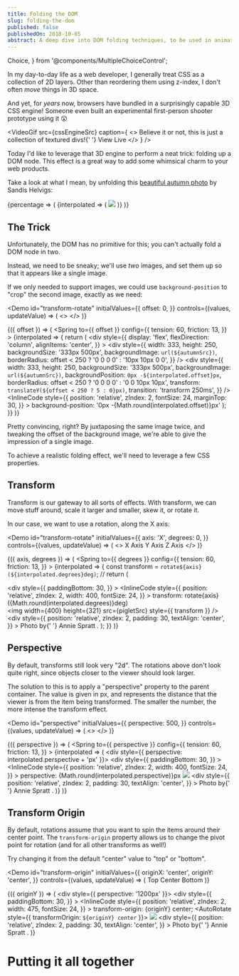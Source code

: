 ```yaml
---
title: Folding the DOM
slug: folding-the-dom
published: false
publishedOn: 2018-10-05
abstract: A deep dive into DOM folding techniques, to be used in animations and interactions.
---
```




  Choice,
} from '@components/MultipleChoiceControl';

In my day-to-day life as a web developer, I generally treat CSS as a collection of 2D layers. Other than reordering them using z-index, I don't often _move_ things in 3D space.

And yet, for _years_ now, browsers have bundled in a surprisingly capable 3D CSS engine! Someone even built an experimental first-person shooter prototype using it 😮

<VideoGif
  src={cssEngineSrc}
  caption={
    <>
      Believe it or not, this is just a collection of textured divs!{' '}
      <TextLink href="https://keithclark.co.uk/labs/css-fps/">
        View Live
      </TextLink>
    </>
  }
/>

Today I'd like to leverage that 3D engine to perform a neat trick: folding up a DOM node. This effect is a great way to add some whimsical charm to your web products.

Take a look at what I mean, by unfolding this [beautiful autumn photo](https://unsplash.com/photos/vrY49w_-Bmc) by Sandis Helvigs:

<SingleAxisDemo showNote={true} defaultValue={100} id="fold-intro">
  {percentage => (
    <Spring
      to={{ percentage }}
      config={{
        tension: 60,
        friction: 13,
      }}
    >
      {interpolated => (
        <SingleFoldByRatio
          // The height of our node should be a fraction of the window height,
          // but no larger than 500px
          height={
            typeof window !== 'undefined' &&
            Math.min(Math.round(window.innerHeight * 0.6), 500)
          }
          // Our width is just 2/3rds of our height.
          // Regrettably, because MDX doesn't support variables, I have to
          // duplicate all that stuff:
          width={
            typeof window !== 'undefined' &&
            Math.min(Math.round(window.innerHeight * 0.6 * 0.666), 333)
          }
          percentage={interpolated.percentage}
        >
          <img src={autumnSrc} style={{ width: '100%' }} />
        </SingleFoldByRatio>
      )}
    </Spring>
  )}
</SingleAxisDemo>

## The Trick

Unfortunately, the DOM has no primitive for this; you can't actually fold a DOM node in two.

Instead, we need to be sneaky; we'll use _two_ images, and set them up so that it appears like a single image.

If we only needed to support images, we could use `background-position` to "crop" the second image, exactly as we need:

<Demo
  id="transform-rotate"
  initialValues={{
    offset: 0,
  }}
  controls={(values, updateValue) => (
    <>
      <SliderControl
        id="offset"
        label="Offset"
        min={0}
        max={250}
        value={values.offset}
        updateValue={updateValue}
      />
    </>
  )}
>
  {({ offset }) => (
    <Spring
      to={{ offset }}
      config={{
        tension: 60,
        friction: 13,
      }}
    >
      {interpolated => {
        return (
          <div
            style={{
              display: 'flex',
              flexDirection: 'column',
              alignItems: 'center',
            }}
          >
            <div
              style={{
                width: 333,
                height: 250,
                backgroundSize: '333px 500px',
                backgroundImage: `url(${autumnSrc})`,
                borderRadius: offset < 250 ? '0 0 0 0' : '10px 10px 0 0',
              }}
            />
            <div
              style={{
                width: 333,
                height: 250,
                backgroundSize: '333px 500px',
                backgroundImage: `url(${autumnSrc})`,
                backgroundPosition: `0px -${interpolated.offset}px`,
                borderRadius: offset < 250 ? '0 0 0 0' : '0 0 10px 10px',
                transform: `translateY(${offset < 250 ? 5 : 0}px)`,
                transition: 'transform 250ms',
              }}
            />
            <InlineCode
              style={{
                position: 'relative',
                zIndex: 2,
                fontSize: 24,
                marginTop: 30,
              }}
            >
              background-position: '0px -{Math.round(interpolated.offset)}px'
            </InlineCode>
          </div>
        );
      }}
    </Spring>
  )}
</Demo>

Pretty convincing, right? By juxtaposing the same image twice, and tweaking the offset of the background image, we're able to give the impression of a single
image.

To achieve a realistic folding effect, we'll need to leverage a few CSS properties.

## Transform

Transform is our gateway to all sorts of effects. With transform, we can move stuff around, scale it larger and smaller, skew it, or rotate it.

In our case, we want to use a rotation, along the X axis:

<Demo
  id="transform-rotate"
  initialValues={{
    axis: 'X',
    degrees: 0,
  }}
  controls={(values, updateValue) => (
    <>
      <MultipleChoiceControl
        id="axis"
        label="Axis"
        value={values.axis}
        updateValue={updateValue}
      >
        <Choice id="X">X Axis</Choice>
        <Choice id="Y">Y Axis</Choice>
        <Choice id="Z">Z Axis</Choice>
      </MultipleChoiceControl>
      <SliderControl
        id="degrees"
        label="Degrees"
        min={0}
        max={360}
        value={values.degrees}
        updateValue={updateValue}
      />
    </>
  )}
>
  {({ axis, degrees }) => (
    <Spring
      to={{ degrees }}
      config={{
        tension: 60,
        friction: 13,
      }}
    >
      {interpolated => {
        const transform = `rotate${axis}(${interpolated.degrees}deg)`;
        //
        return (
          <div>
            <div
              style={{
                paddingBottom: 30,
              }}
            >
              <InlineCode
                style={{
                  position: 'relative',
                  zIndex: 2,
                  width: 400,
                  fontSize: 24,
                }}
              >
                transform: rotate{axis}({Math.round(interpolated.degrees)}deg)
              </InlineCode>
            </div>
            <img
              width={400}
              height={321}
              src={pigletSrc}
              style={{ transform }}
            />
            <div
              style={{
                position: 'relative',
                zIndex: 2,
                padding: 30,
                textAlign: 'center',
              }}
            >
              Photo by{' '}
              <TextLink href="https://unsplash.com/photos/mlOPryU1p_U">
                Annie Spratt
              </TextLink>
              .
            </div>
          </div>
        );
      }}
    </Spring>
  )}
</Demo>

## Perspective

By default, transforms still look very "2d". The rotations above don't look quite right, since objects closer to the viewer should look larger.

The solution to this is to apply a "perspective" property to the parent container. The value is given in px, and represents the distance that the viewer is from the item being transformed. The smaller the number, the more intense the transform effect.

<Demo
  id="perspective"
  initialValues={{
    perspective: 500,
  }}
  controls={(values, updateValue) => (
    <>
      <SliderControl
        id="perspective"
        label="Perspective"
        min={50}
        max={1250}
        value={values.perspective}
        updateValue={updateValue}
      />
    </>
  )}
>
  {({ perspective }) => (
    <Spring
      to={{ perspective }}
      config={{
        tension: 60,
        friction: 13,
      }}
    >
      {interpolated => (
        <div style={{ perspective: interpolated.perspective + 'px' }}>
          <div
            style={{
              paddingBottom: 30,
            }}
          >
            <InlineCode
              style={{
                position: 'relative',
                zIndex: 2,
                width: 400,
                fontSize: 24,
              }}
            >
              perspective: {Math.round(interpolated.perspective)}px
            </InlineCode>
          </div>
          <AutoRotate>
            <img width={400} height={321} src={pigletSrc} />
          </AutoRotate>
          <div
            style={{
              position: 'relative',
              zIndex: 2,
              padding: 30,
              textAlign: 'center',
            }}
          >
            Photo by{' '}
            <TextLink href="https://unsplash.com/photos/mlOPryU1p_U">
              Annie Spratt
            </TextLink>
            .
          </div>
        </div>
      )}
    </Spring>
  )}
</Demo>

## Transform Origin

By default, rotations assume that you want to spin the items around their center point. The `transform-origin` property allows us to change the pivot point for rotation (and for all other transforms as well!)

Try changing it from the default "center" value to "top" or "bottom".

<Demo
  id="transform-origin"
  initialValues={{
    originX: 'center',
    originY: 'center',
  }}
  controls={(values, updateValue) => (
    <MultipleChoiceControl
      id="originY"
      label="Y"
      value={values.originY}
      updateValue={updateValue}
    >
      <Choice id="top">Top</Choice>
      <Choice id="center">Center</Choice>
      <Choice id="bottom">Bottom</Choice>
    </MultipleChoiceControl>
  )}
>
  {({ originY }) => (
    <div style={{ perspective: '1200px' }}>
      <div
        style={{
          paddingBottom: 30,
        }}
      >
        <InlineCode
          style={{
            position: 'relative',
            zIndex: 2,
            width: 475,
            fontSize: 24,
          }}
        >
          transform-origin: {originY} center;
        </InlineCode>
      </div>
      <AutoRotate style={{ transformOrigin: `${originY} center` }}>
        <img width={475} height={321} src={pigletSrc} />
      </AutoRotate>
      <div
        style={{
          position: 'relative',
          zIndex: 2,
          padding: 30,
          textAlign: 'center',
        }}
      >
        Photo by{' '}
        <TextLink href="https://unsplash.com/photos/mlOPryU1p_U">
          Annie Spratt
        </TextLink>
        .
      </div>
    </div>
  )}
</Demo>

# Putting it all together
